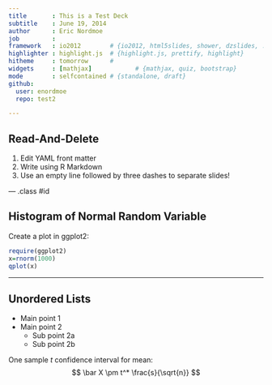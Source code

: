```yaml
---
title       : This is a Test Deck
subtitle    : June 19, 2014
author      : Eric Nordmoe
job         : 
framework   : io2012        # {io2012, html5slides, shower, dzslides, ...}
highlighter : highlight.js  # {highlight.js, prettify, highlight}
hitheme     : tomorrow      # 
widgets     : [mathjax]            # {mathjax, quiz, bootstrap}
mode        : selfcontained # {standalone, draft}
github:
  user: enordmoe
  repo: test2

---
```


## Read-And-Delete

1. Edit YAML front matter
2. Write using R Markdown
3. Use an empty line followed by three dashes to separate slides!

--- .class #id 

## Histogram of Normal Random Variable

Create a plot in ggplot2:
```r
require(ggplot2)
x=rnorm(1000)
qplot(x)
```

---

## Unordered Lists

* Main point 1
* Main point 2
  + Sub point 2a
  + Sub point 2b
  
One sample $t$ confidence interval for mean:
$$
\bar X \pm t^* \frac{s}{\sqrt{n}}
$$
  






